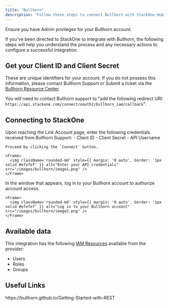 ```yaml
---
title: "Bullhorn"
description: "Follow these steps to connect Bullhorn with StackOne Hub successfully."
---
```



<Warning>
  Ensure you have Admin privileges for your Bullhorn account.
</Warning>

If you've been directed to StackOne to integrate with Bullhorn, the following steps will help you understand the process and any necessary actions to configure a successful integration.

## Get your Client ID and Client Secret

These are unique identifiers for your account. If you do not possess this information, please contact Bullhorn Support or Submit a ticket via the <a href="https://www.bullhorn.com/au/technical-support-2/">Bullhorn Resource Center</a>.

You will need to contact Bullhorn support to "add the following redirect URI: `https://api.stackone.com/connect/oauth2/bullhorn_iam/callback`".

## Connecting to StackOne

<Steps>
  <Step title="Enter your API credentials">
    Upon reaching the Link Account page, enter the following credentials received from Bullhorn Support:
    - Client ID
    - Client Secret
    - API Username

    Proceed by clicking the `Connect` button.

    <Frame>
      <img className='rounded-md' style={{ margin: '0 auto', border: '1px solid #efefef' }} alt="Enter your API credentials" src="/images/bullhorn/image1.png" />
    </Frame>
  </Step>

  <Step title="Log in to your Bullhorn account">
    In the window that appears, log in to your Bullhorn account to authorize account access.

    <Frame>
      <img className='rounded-md' style={{ margin: '0 auto', border: '1px solid #efefef' }} alt="Log in to your Bullhorn account" src="/images/bullhorn/image2.png" />
    </Frame>
  </Step>
</Steps>

<IntegrationFooter />

## Available data

This integration has the following [IAM Resources](https://docs.stackone.com/reference/getting-started-with-your-api) available from the provider:
<ul>
  <li>Users</li>
  <li>Roles</li>
  <li>Groups</li>
</ul>

## Useful Links
<Card title="API Reference" icon="link" href="https://bullhorn.github.io/Getting-Started-with-REST">
    https://bullhorn.github.io/Getting-Started-with-REST
</Card>

